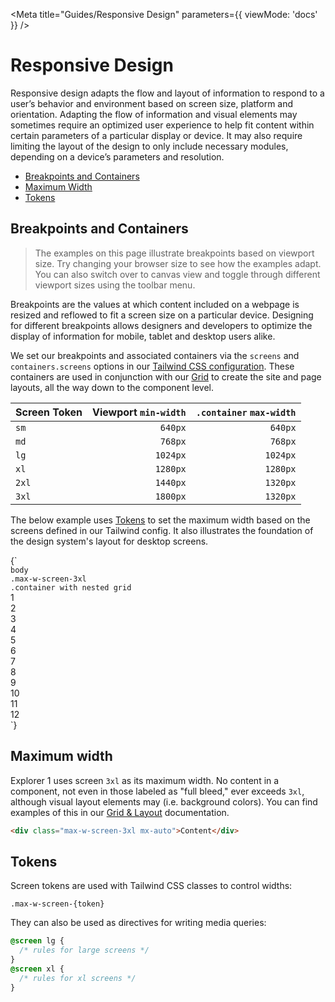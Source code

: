
<Meta title="Guides/Responsive Design" parameters={{ viewMode: 'docs' }} />

# Responsive Design

Responsive design adapts the flow and layout of information to respond to a user’s behavior and environment based on screen size, platform and orientation. Adapting the flow of information and visual elements may sometimes require an optimized user experience to help fit content within certain parameters of a particular display or device. It may also require limiting the layout of the design to only include necessary modules, depending on a device’s parameters and resolution.

- [Breakpoints and Containers](#breakpoints-and-containers)
- [Maximum Width](#maximum-width)
- [Tokens](#tokens)

<span id="breakpoints-and-containers"></span>

## Breakpoints and Containers

> The examples on this page illustrate breakpoints based on viewport size. Try changing your browser size to see how the examples adapt. You can also switch over to canvas view and toggle through different viewport sizes using the toolbar menu.

Breakpoints are the values at which content included on a webpage is resized and reflowed to fit a screen size on a particular device. Designing for different breakpoints allows designers and developers to optimize the display of information for mobile, tablet and desktop users alike.

We set our breakpoints and associated containers via the `screens` and `containers.screens` options in our [Tailwind CSS configuration](?path=/docs/appendix-tailwindcss--page#theme). These containers are used in conjunction with our [Grid](?path=/docs/foundation-grid-and-layout--base-grid) to create the site and page layouts, all the way down to the component level.

| Screen Token | Viewport `min-width` | `.container` `max-width` |
| :----------- | -------------------: | -----------------------: |
| `sm`         |              `640px` |                  `640px` |
| `md`         |              `768px` |                  `768px` |
| `lg`         |             `1024px` |                 `1024px` |
| `xl`         |             `1280px` |                 `1280px` |
| `2xl`        |             `1440px` |                 `1320px` |
| `3xl`        |             `1800px` |                 `1320px` |

The below example uses [Tokens](#tokens) to set the maximum width based on the screens defined in our Tailwind config. It also illustrates the foundation of the design system's layout for desktop screens.

<Canvas className="sbdocs-preview-full-width">
  <Story name="Responsive Design">
    {`
      <div class="bg-gray-light border">
        <code>body</code>
        <div class="max-w-screen-3xl mx-auto bg-black text-white">
          <code>.max-w-screen-3xl</code>
            <div class="sm:BaseGrid container mx-auto bg-gray-light text-black">
              <div class="col-start-1 col-end-13">
                <code class="text-black">.container with nested grid</code>
              </div>
              <div class="text-center border border-dashed border-gray-mid-dark p-4">1</div>
              <div class="text-center border border-dashed border-gray-mid-dark p-4">2</div>
              <div class="text-center border border-dashed border-gray-mid-dark p-4">3</div>
              <div class="text-center border border-dashed border-gray-mid-dark p-4">4</div>
              <div class="text-center border border-dashed border-gray-mid-dark p-4">5</div>
              <div class="text-center border border-dashed border-gray-mid-dark p-4">6</div>
              <div class="text-center border border-dashed border-gray-mid-dark p-4">7</div>
              <div class="text-center border border-dashed border-gray-mid-dark p-4">8</div>
              <div class="text-center border border-dashed border-gray-mid-dark p-4">9</div>
              <div class="text-center border border-dashed border-gray-mid-dark p-4">10</div>
              <div class="text-center border border-dashed border-gray-mid-dark p-4">11</div>
              <div class="text-center border border-dashed border-gray-mid-dark p-4">12</div>
            </div>
        </div>
      </div>
      `}
  </Story>
</Canvas>

<span id="maximum-width"></span>

## Maximum width

Explorer 1 uses screen `3xl` as its maximum width. No content in a component, not even in those labeled as "full bleed," ever exceeds `3xl`, although visual layout elements may (i.e. background colors). You can find examples of this in our [Grid & Layout](?path=/docs/foundation-grid-and-layout--page-layout#page-layout-recommendations) documentation.

```html
<div class="max-w-screen-3xl mx-auto">Content</div>
```

<span id="tokens"></span>

## Tokens

Screen tokens are used with Tailwind CSS classes to control widths:

`.max-w-screen-{token}`

They can also be used as directives for writing media queries:

```css
@screen lg {
  /* rules for large screens */
}
@screen xl {
  /* rules for xl screens */
}
```
